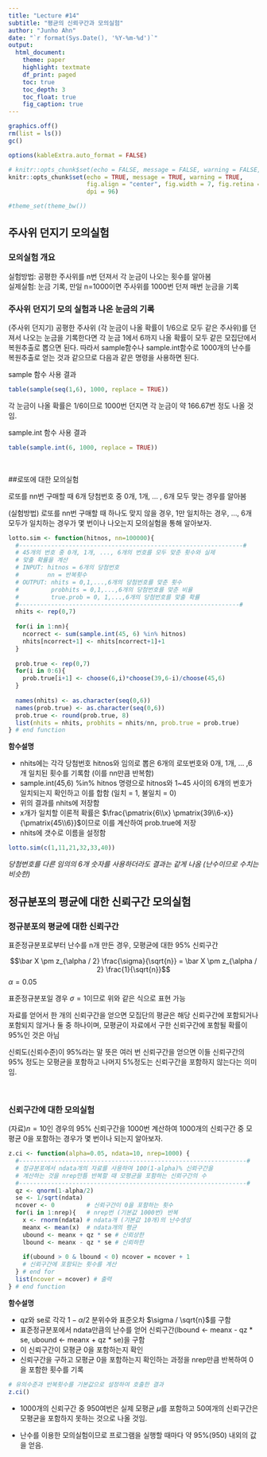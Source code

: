 ```yaml
---
title: "Lecture #14"
subtitle: "평균의 신뢰구간과 모의실험"
author: "Junho Ahn"
date: "`r format(Sys.Date(), '%Y-%m-%d')`"
output: 
  html_document:
    theme: paper
    highlight: textmate
    df_print: paged
    toc: true
    toc_depth: 3
    toc_float: true
    fig_caption: true
---
```


```r
graphics.off()
rm(list = ls())
gc()

options(kableExtra.auto_format = FALSE)

# knitr::opts_chunk$set(echo = FALSE, message = FALSE, warning = FALSE,
knitr::opts_chunk$set(echo = TRUE, message = TRUE, warning = TRUE,
                      fig.align = "center", fig.width = 7, fig.retina = 2,
                      dpi = 96)

#theme_set(theme_bw())

```

## 주사위 던지기 모의실험

### 모의실험 개요

실험방법: 공평한 주사위를 n번 던져서 각 눈금이 나오는 횟수를 알아봄  
실제실험: 눈금 기록, 만일 n=1000이면 주사위를 1000번 던져 매번 눈금을 기록  

### 주사위 던지기 모의 실험과 나온 눈금의 기록


(주사위 던지기) 공평한 주사위 (각 눈금이 나올 확률이 1/6으로 모두 같은 주사위)를 던져서 나오는 눈금을 기록한다면 각 눈금 1에서 6까지 나올 확률이 모두 같은 모집단에서 복원추출로 뽑으면 된다. 따라서 sample함수나 sample.int함수로 1000개의 난수를 복원추출로 얻는 것과 같으므로 다음과 같은 명령을 사용하면 된다.  

sample 함수 사용 결과

```r
table(sample(seq(1,6), 1000, replace = TRUE))
```

각 눈금이 나올 확률은 1/6이므로 1000번 던지면 각 눈금이 약 166.67번 정도 나올 것임.  

sample.int 함수 사용 결과  

```r
table(sample.int(6, 1000, replace = TRUE))
```

<br>

##로또에 대한 모의실험

로또를 nn번 구매할 때 6개 당첨번호 중 0개, 1개,  ... , 6개 모두 맞는 경우를 알아봄  

(실험방법) 로또를 nn번 구매할 때 하나도 맞지 않을 경우, 1만 일치하는 경우, ..., 6개 모두가 일치하는 경우가 몇 번이나 나오는지 모의실험을 통해 알아보자.  

```r
lotto.sim <- function(hitnos, nn=100000){
  #---------------------------------------------------------------#
  # 45개의 번호 중 0개, 1개, ..., 6개의 번호를 모두 맞춘 횟수와 실제
  # 맞출 확률을 계산
  # INPUT: hitnos = 6개의 당첨번호
  #        nn = 반복횟수
  # OUTPUT: nhits = 0,1,...,6개의 당첨번호를 맞춘 횟수
  #         probhits = 0,1,...,6개의 당첨번호를 맞춘 비율
  #         true.prob = 0, 1,...,6개의 당첨번호를 맞출 확률
  #--------------------------------------------------------------#
  nhits <- rep(0,7)
  
  for(i in 1:nn){
    ncorrect <- sum(sample.int(45, 6) %in% hitnos)
    nhits[ncorrect+1] <- nhits[ncorrect+1]+1
  }
  
  prob.true <- rep(0,7)
  for(i in 0:6){
    prob.true[i+1] <- choose(6,i)*choose(39,6-i)/choose(45,6)
  }
  
  names(nhits) <- as.character(seq(0,6))
  names(prob.true) <- as.character(seq(0,6))
  prob.true <- round(prob.true, 8)
  list(nhits = nhits, probhits = nhits/nn, prob.true = prob.true)
} # end function
```

**함수설명**  

- nhits에는 각각 당첨번호 hitnos와 임의로 뽑은 6개의 로또번호와 0개, 1개, ... ,6개 일치된 횟수를 기록함 (이를 nn만큼 반복함)  
- sample.int(45,6) %in% hitnos 명령으로 hitnos와 1~45 사이의 6개의 번호가 일치되는지 확인하고 이를 합함 (일치 = 1, 불일치 = 0)  
- 위의 결과를 nhits에 저장함  
- x개가 일치할 이론적 확률은 $\frac{\pmatrix{6\\x} \pmatrix{39\\6-x}}{\pmatrix{45\\6}}$이므로 이를 계산하여 prob.true에 저장  
- nhits에 갯수로 이름을 설정함  

```r
lotto.sim(c(1,11,21,32,33,40))
```

*당첨번호를 다른 임의의 6개 숫자를 사용하더라도 결과는 같게 나옴 (난수이므로 수치는 비슷한)*  


## 정규분포의 평균에 대한 신뢰구간 모의실험   

### 정규분포의 평균에 대한 신뢰구간  

표준정규분포로부터 난수를 n개 만든 경우, 모평균에 대한 95% 신뢰구간  

$$\bar X \pm z_{\alpha / 2} \frac{\sigma}{\sqrt{n}} = \bar X \pm z_{\alpha / 2} \frac{1}{\sqrt{n}}$$
$\alpha = 0.05$  

표준정규분포일 경우 $\sigma = 1$이므로 위와 같은 식으로 표현 가능  


자료를 얻어서 한 개의 신뢰구간을 얻으면 모집단의 평균은 해당 신뢰구간에 포함되거나 포함되지 않거나 둘 중 하나이며, 모평균이 자료에서 구한 신뢰구간에 포함될 확률이 95%인 것은 아님  

신뢰도(신뢰수준)이 95%라는 말 뜻은 여러 번 신뢰구간을 얻으면 이들 신뢰구간의 95% 정도는 모평균을 포함하고 나머지 5%정도는 신뢰구간을 포함하지 않는다는 의미임.  

<br>

### 신뢰구간에 대한 모의실험  

(자료)$n=10$인 경우의 95% 신뢰구간을 1000번 계산하여 1000개의 신뢰구간 중 모평균 0을 포함하는 경우가 몇 번이나 되는지 알아보자.  

```r
z.ci <- function(alpha=0.05, ndata=10, nrep=1000) {
  #----------------------------------------------------------------#
  # 정규분포에서 ndata개의 자료를 사용하여 100(1-alpha)% 신뢰구간을
  # 계산하는 것을 nrep만틈 반복할 때 모평균을 포함하는 신뢰구간의 수
  #----------------------------------------------------------------#
  qz <- qnorm(1-alpha/2)
  se <- 1/sqrt(ndata)
  ncover <- 0         # 신뢰구간이 0을 포함하는 횟수
  for(i in 1:nrep){   # nrep번 (기본값 1000번) 반복
    x <- rnorm(ndata) # ndata개 (기본값 10개)의 난수생성
    meanx <- mean(x)  # ndata개의 평균
    ubound <- meanx + qz * se # 신뢰상한
    lbound <- meanx - qz * se # 신뢰하한
    
    if(ubound > 0 & lbound < 0) ncover = ncover + 1
    # 신뢰구간에 포함되는 횟수를 계산
  } # end for
  list(ncover = ncover) # 출력
} # end function
```

**함수설명**  

- qz와 se로 각각 $1-\alpha /2$ 분위수와 표준오차 $\sigma / \sqrt{n}$를 구함  
- 표준정규분포에서 ndata만큼의 난수를 얻어 신뢰구간(lbound <- meanx - qz * se, ubound <- meanx + qz * se)을 구함  
- 이 신뢰구간이 모평균 0을 포함하는지 확인  
- 신뢰구간을 구하고 모평균 0을 포함하는지 확인하는 과정을 nrep만큼 반복하여 0을 포함한 횟수를 기록  

```r
# 유의수준과 반복횟수를 기본값으로 설정하여 호출한 결과  
z.ci()
```

- 1000개의 신뢰구간 중 950여번은 실제 모평균 $\mu$를 포함하고 50여개의 신뢰구간은 모평균을 포함하지 못하는 것으로 나올 것임.  

- 난수를 이용한 모의실험이므로 프로그램을 실행할 때마다 약 95%(950) 내외의 값을 얻음.  


